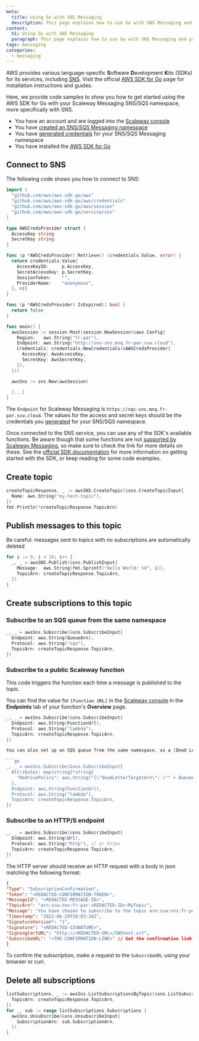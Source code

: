 ```yaml
---
meta:
  title: Using Go with SNS Messaging
  description: This page explains how to use Go with SNS Messaging and provides code samples
content:
  h1: Using Go with SNS Messaging
  paragraph: This page explains how to use Go with SNS Messaging and provides code samples
tags: messaging
categories: 
  - messaging
---
```


AWS provides various language-specific **S**oftware **D**evelopment **K**its (SDKs) for its services, including [SNS](/compute/messaging/concepts#sns). Visit the official [AWS SDK for Go](https://aws.amazon.com/sdk-for-go/) page for installation instructions and guides.

Here, we provide code samples to show you how to get started using the AWS SDK for Go with your Scaleway Messaging SNS/SQS namespace, more specifically with SNS.

<Message type="requirement">

  - You have an account and are logged into the [Scaleway console](https://console.scaleway.com)  
  - You have [created an SNS/SQS Messaging namespace](/compute/messaging/how-to/create-namespace/)
  - You have [generated credentials](/compute/messaging/how-to/create-credentials/) for your SNS/SQS Messaging namespace
  - You have installed the [AWS SDK for Go](https://aws.amazon.com/sdk-for-go/)

</Message>

## Connect to SNS

The following code shows you how to connect to SNS:

```go
import (
  "github.com/aws/aws-sdk-go/aws"
  "github.com/aws/aws-sdk-go/aws/credentials"
  "github.com/aws/aws-sdk-go/aws/session"
  "github.com/aws/aws-sdk-go/service/sns"
)

type AWSCredsProvider struct {
  AccessKey string
  SecretKey string
}

func (p *AWSCredsProvider) Retrieve() (credentials.Value, error) {
  return credentials.Value{
    AccessKeyID:     p.AccessKey,
    SecretAccessKey: p.SecretKey,
    SessionToken:    "",
    ProviderName:    "anonymous",
  }, nil
}

func (p *AWSCredsProvider) IsExpired() bool {
  return false
}

func main() {
  awsSession := session.Must(session.NewSession(&aws.Config{
    Region:   aws.String("fr-par"),
    Endpoint: aws.String("http://sns-sns.mnq.fr-par.scw.cloud"),
    Credentials: credentials.NewCredentials(&AWSCredsProvider{
      AccessKey: AwsAccessKey,
      SecretKey: AwsSecretKey,
    }),
  }))

  awsSns := sns.New(awsSession)

  [...]
}
```

<Message type="note">

  The `Endpoint` for Scaleway Messaging is `https://sqs-sns.mnq.fr-par.scw.cloud`. The values for the access and secret keys should be the credentials you [generated](/compute/messaging/how-to/create-credentials/) for your SNS/SQS namespace.

</Message>

Once connected to the SNS service, you can use any of the SDK's available functions. Be aware though that some functions are not [supported by Scaleway Messaging](https://developers.scaleway.com/en/products/messaging_and_queuing/api/v1alpha1/#sqs-api-support-actions), so make sure to check the link for more details on these. See the [official SDK documentation](https://pkg.go.dev/github.com/aws/aws-sdk-go/service/sns) for more information on getting started with the SDK, or keep reading for some code examples.

## Create topic

```go
createTopicResponse, _ := awsSNS.CreateTopic(&sns.CreateTopicInput{
  Name: aws.String("my-test-topic"),
})
fmt.Println(*createTopicResponse.TopicArn)
```

## Publish messages to this topic

Be careful: messages sent to topics with no subscriptions are automatically deleted

```go
for i := 0; i < 10; i++ {
  _, _ = awsSNS.Publish(&sns.PublishInput{
    Message:  aws.String(fmt.Sprintf("Hello World: %d", i)),
    TopicArn: createTopicResponse.TopicArn,
  })
}
```

## Create subscriptions to this topic

### Subscribe to an SQS queue from the same namespace

```go
_, _ = awsSns.Subscribe(&sns.SubscribeInput{
  Endpoint: aws.String(QueueArn),
  Protocol: aws.String("sqs"),
  TopicArn: createTopicResponse.TopicArn,
})
```

### Subscribe to a public Scaleway function

This code triggers the function each time a message is published to the topic.

You can find the value for `[Function URL]` in the [Scaleway console](https://console.scaleway.com) in the **Endpoints** tab of your function's **Overview** page. 

```go
_, _ = awsSns.Subscribe(&sns.SubscribeInput{
  Endpoint: aws.String(FunctionUrl),
  Protocol: aws.String("lambda"),
  TopicArn: createTopicResponse.TopicArn,
})

You can also set up an SQS queue from the same namespace, as a [Dead Letter Queue](/compute/messaging/concepts#dead-letter-queue):

```go
_, _ = awsSns.Subscribe(&sns.SubscribeInput{
  Attributes: map[string]*string{
    "RedrivePolicy": aws.String("{\"deadLetterTargetArn\": \"" + QueueARN + "\"}"),
  },
  Endpoint: aws.String(FunctionUrl),
  Protocol: aws.String("lambda"),
  TopicArn: createTopicResponse.TopicArn,
})
```

### Subscribe to an HTTP/S endpoint

```go
_, _ = awsSns.Subscribe(&sns.SubscribeInput{
  Endpoint: aws.String(Url),
  Protocol: aws.String("http"), // or https
  TopicArn: createTopicResponse.TopicArn,
})
```

The HTTP server should receive an HTTP request with a body in json matching the following format:

```json
{
"Type": "SubscriptionConfirmation",
"Token": "<REDACTED-CONFIRMATION-TOKEN>",
"MessageId": "<REDACTED-MESSAGE-ID>",
"TopicArn": "arn:scw:sns:fr-par:<REDACTED-ID>:MyTopic",
"Message": "You have chosen to subscribe to the topic arn:scw:sns:fr-par:<REDACTED-ID>:MyTopic.\nTo confirm the subscription, visit the SubscribeURL included in this message.",
"Timestamp": "2022-06-29T10:03:34Z",
"SignatureVersion": "1",
"Signature": "<REDACTED-SIGNATURE>",
"SigningCertURL": "http://<REDACTED-URL>/SNStest.crt",
"SubscribeURL": "<THE-CONFIRMATION-LINK>" // Get the confirmation link located here
}
```

To confirm the subscription, make a request to the `SubscribeURL` using your browser or curl.

## Delete all subscriptions

```go
listSubscriptions, _ := awsSns.ListSubscriptionsByTopic(&sns.ListSubscriptionsByTopicInput{
  TopicArn: createTopicResponse.TopicArn,
})
for _, sub := range listSubscriptions.Subscriptions {
  awsSns.Unsubscribe(&sns.UnsubscribeInput{
    SubscriptionArn: sub.SubscriptionArn,
  })
}
```
